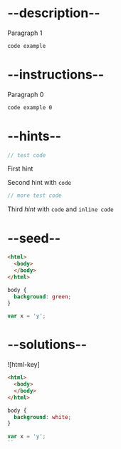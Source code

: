 # --description--

Paragraph 1

```html
code example
```

# --instructions--

Paragraph 0

```html
code example 0
```

# --hints--

```js
// test code
```

First hint

Second hint with <code>code</code>

```js
// more test code
```

Third *hint* with <code>code</code> and `inline code`


# --seed--

```html
<html>
  <body>
  </body>
</html>
```

```css
body {
  background: green;
}
```

```js
var x = 'y';
```


# --solutions--

![html-key]

```html
<html>
  <body>
  </body>
</html>
```

```css
body {
  background: white;
}
```

```js
var x = 'y';
``
